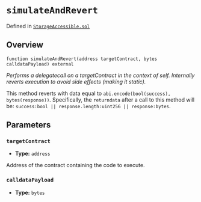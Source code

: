 # `simulateAndRevert`
Defined in [`StorageAccessible.sol`](https://github.com/safe-global/safe-smart-account/tree/main/contracts/common/StorageAccessible.sol#L42)

## Overview

```solidity
function simulateAndRevert(address targetContract, bytes calldataPayload) external

```

*Performs a delegatecall on a targetContract in the context of self. Internally reverts execution to avoid side effects (making it static).*

This method reverts with data equal to `abi.encode(bool(success), bytes(response))`. Specifically, the `returndata` after a call to this method will be: `success:bool || response.length:uint256 || response:bytes`.

## Parameters

### `targetContract`
- **Type:** `address`

Address of the contract containing the code to execute.

### `calldataPayload`
- **Type:** `bytes`

